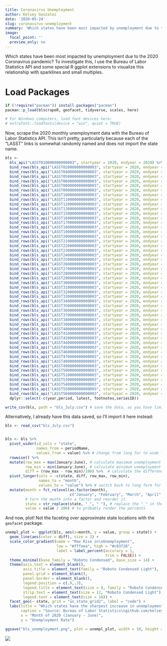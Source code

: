 ```yaml
---
title: Coronavirus Unemployment
author: Kelsey Gonzalez
date: '2020-05-24'
slug: coronavirus-unemployment
summary: 'Which states have been most impacted by unemployment due to the 2020 Coronavirus pandemic?'
image:
  focal_point: ''
  preview_only: no
---
```


Which states have been most impacted by unemployment due to the 2020 Coronavirus pandemic? To investigate this, I use the Bureau of Labor Statistics API and some special R ggplot extensions to visualize this relationship with sparklines and small multiples. 

# Load Packages
```r

if (!require("pacman")) install.packages("pacman")
pacman::p_load(blscrapeR, geofacet, tidyverse, scales, here)

# For Windows computers, load font devices here: 
# extrafont::loadfonts(device = "win", quiet = TRUE)
```

Now, scrape the 2020 monthly unemployment data with the Bureau of Labor Statistics API. This isn't pretty, particularly because each of the "LASST" links is somewhat randomly named and does not import the state name.  
```r
bls <- 
  bls_api("LASST010000000000003", startyear = 2020, endyear = 2020) %>% mutate(state = "Alabama") %>%
  bind_rows(bls_api("LASST020000000000003", startyear = 2020, endyear = 2020) %>% mutate(state = "Alaska")) %>%
  bind_rows(bls_api("LASST040000000000003", startyear = 2020, endyear = 2020) %>% mutate(state = "Arizona")) %>%
  bind_rows(bls_api("LASST050000000000003", startyear = 2020, endyear = 2020) %>% mutate(state = "Arkansas")) %>%
  bind_rows(bls_api("LASST060000000000003", startyear = 2020, endyear = 2020) %>% mutate(state = "California")) %>%
  bind_rows(bls_api("LASST080000000000003", startyear = 2020, endyear = 2020) %>% mutate(state = "Colorado")) %>%
  bind_rows(bls_api("LASST090000000000003", startyear = 2020, endyear = 2020) %>% mutate(state = "Connecticut")) %>%
  bind_rows(bls_api("LASST100000000000003", startyear = 2020, endyear = 2020) %>% mutate(state = "Delaware")) %>%
  bind_rows(bls_api("LASST110000000000003", startyear = 2020, endyear = 2020) %>% mutate(state = "District of Columbia")) %>%
  bind_rows(bls_api("LASST120000000000003", startyear = 2020, endyear = 2020) %>% mutate(state = "Florida")) %>%
  bind_rows(bls_api("LASST130000000000003", startyear = 2020, endyear = 2020) %>% mutate(state = "Georgia")) %>%
  bind_rows(bls_api("LASST150000000000003", startyear = 2020, endyear = 2020) %>% mutate(state = "Hawaii")) %>%
  bind_rows(bls_api("LASST160000000000003", startyear = 2020, endyear = 2020) %>% mutate(state = "Idaho")) %>%
  bind_rows(bls_api("LASST170000000000003", startyear = 2020, endyear = 2020) %>% mutate(state = "Illinois")) %>%
  bind_rows(bls_api("LASST180000000000003", startyear = 2020, endyear = 2020) %>% mutate(state = "Indiana")) %>%
  bind_rows(bls_api("LASST190000000000003", startyear = 2020, endyear = 2020) %>% mutate(state = "Iowa")) %>%
  bind_rows(bls_api("LASST200000000000003", startyear = 2020, endyear = 2020) %>% mutate(state = "Kansas")) %>%
  bind_rows(bls_api("LASST210000000000003", startyear = 2020, endyear = 2020) %>% mutate(state = "Kentucky")) %>%
  bind_rows(bls_api("LASST220000000000003", startyear = 2020, endyear = 2020) %>% mutate(state = "Louisiana")) %>%
  bind_rows(bls_api("LASST230000000000003", startyear = 2020, endyear = 2020) %>% mutate(state = "Maine")) %>%
  bind_rows(bls_api("LASST240000000000003", startyear = 2020, endyear = 2020) %>% mutate(state = "Maryland")) %>%
  bind_rows(bls_api("LASST250000000000003", startyear = 2020, endyear = 2020) %>% mutate(state = "Massachusetts")) %>%
  bind_rows(bls_api("LASST260000000000003", startyear = 2020, endyear = 2020) %>% mutate(state = "Michigan")) %>%
  bind_rows(bls_api("LASST270000000000003", startyear = 2020, endyear = 2020) %>% mutate(state = "Minnesota")) %>%
  bind_rows(bls_api("LASST280000000000003", startyear = 2020, endyear = 2020) %>% mutate(state = "Mississippi")) %>%
  bind_rows(bls_api("LASST290000000000003", startyear = 2020, endyear = 2020) %>% mutate(state = "Missouri")) %>%
  bind_rows(bls_api("LASST300000000000003", startyear = 2020, endyear = 2020) %>% mutate(state = "Montana")) %>%
  bind_rows(bls_api("LASST310000000000003", startyear = 2020, endyear = 2020) %>% mutate(state = "Nebraska")) %>%
  bind_rows(bls_api("LASST320000000000003", startyear = 2020, endyear = 2020) %>% mutate(state = "Nevada")) %>%
  bind_rows(bls_api("LASST330000000000003", startyear = 2020, endyear = 2020) %>% mutate(state = "New_Hampshire")) %>%
  bind_rows(bls_api("LASST340000000000003", startyear = 2020, endyear = 2020) %>% mutate(state = "New_Jersey")) %>%
  bind_rows(bls_api("LASST350000000000003", startyear = 2020, endyear = 2020) %>% mutate(state = "New_Mexico")) %>%
  bind_rows(bls_api("LASST360000000000003", startyear = 2020, endyear = 2020) %>% mutate(state = "New_York")) %>%
  bind_rows(bls_api("LASST370000000000003", startyear = 2020, endyear = 2020) %>% mutate(state = "North_Carolina")) %>%
  bind_rows(bls_api("LASST380000000000003", startyear = 2020, endyear = 2020) %>% mutate(state = "North_Dakota")) %>%
  bind_rows(bls_api("LASST390000000000003", startyear = 2020, endyear = 2020) %>% mutate(state = "Ohio")) %>%
  bind_rows(bls_api("LASST400000000000003", startyear = 2020, endyear = 2020) %>% mutate(state = "Oklahoma")) %>%
  bind_rows(bls_api("LASST410000000000003", startyear = 2020, endyear = 2020) %>% mutate(state = "Oregon")) %>%
  bind_rows(bls_api("LASST420000000000003", startyear = 2020, endyear = 2020) %>% mutate(state = "Pennsylvania")) %>%
  bind_rows(bls_api("LASST440000000000003", startyear = 2020, endyear = 2020) %>% mutate(state = "Rhode_Island")) %>%
  bind_rows(bls_api("LASST450000000000003", startyear = 2020, endyear = 2020) %>% mutate(state = "South_Carolina")) %>%
  bind_rows(bls_api("LASST460000000000003", startyear = 2020, endyear = 2020) %>% mutate(state = "South_Dakota")) %>%
  bind_rows(bls_api("LASST470000000000003", startyear = 2020, endyear = 2020) %>% mutate(state = "Tennessee")) %>%
  bind_rows(bls_api("LASST480000000000003", startyear = 2020, endyear = 2020) %>% mutate(state = "Texas")) %>%
  bind_rows(bls_api("LASST490000000000003", startyear = 2020, endyear = 2020) %>% mutate(state = "Utah")) %>%
  bind_rows(bls_api("LASST500000000000003", startyear = 2020, endyear = 2020) %>% mutate(state = "Vermont")) %>%
  bind_rows(bls_api("LASST510000000000003", startyear = 2020, endyear = 2020) %>% mutate(state = "Virginia")) %>%
  bind_rows(bls_api("LASST530000000000003", startyear = 2020, endyear = 2020) %>% mutate(state = "Washington")) %>%
  bind_rows(bls_api("LASST540000000000003", startyear = 2020, endyear = 2020) %>% mutate(state = "West_Virginia")) %>%
  bind_rows(bls_api("LASST550000000000003", startyear = 2020, endyear = 2020) %>% mutate(state = "Wisconsin")) %>%
  bind_rows(bls_api("LASST560000000000003", startyear = 2020, endyear = 2020) %>% mutate(state = "Wyoming")) %>%
  dplyr::select(-c(year,period, latest, footnotes,seriesID))

write_csv(bls, path = "bls_July.csv") # save the data, as you have limited daily queries! 

```

Alternatively, I already have this data saved, so I'll import it here instead:
```r

bls <- read_csv("bls_July.csv") 


bls <- bls %>% 
  pivot_wider(id_cols = "state", 
              names_from = periodName, 
              values_from = value) %>% # change from long for to wide form
  rowwise() %>% 
  mutate(row_max = max(January:June), # calculate maximum unemployment by state
         row_min = min(January:June), # calculate minimum unemployment by state
         diff = (row_max - row_min)/100) %>%  # calculate the difference between max and min for color plotting 
  pivot_longer(cols = -c(state, diff, row_max, row_min), 
               names_to = "month", 
               values_to = "value") %>% # switch back to long form for plotting 
  mutate(month = fct_relevel(as.factor(month), 
                             c("January", "February", "March", "April", "May", "June")), 
         # turn the month into a factor and reorder it 
         state = str_replace(state, "_", " "), # replace the "_" in the state names with spaces
         value = value / 100) # to probably render the percents
```

And now, plot! Not the faceting over approximate state locations with the `geofacet` package. 
```r
unempl_plot <- ggplot(bls, aes(x=month, y = value, group = state)) +
  geom_line(aes(color = diff), size = 2) +
  scale_color_gradient(name = "Max Rise in\nUnemployment",
                       low = "#fffeea", high = "#c03728", 
                       label = label_percent(accuracy = 1,
                                             trim = FALSE)) +
  theme_minimal(base_family = "Roboto Condensed", base_size = 14) +
  theme(axis.text = element_blank(),
        axis.title = element_text(family = "Roboto Condensed Light"),
        panel.grid = element_blank(),
        panel.border = element_blank(),
        legend.position = c(.9,.3),
        legend.title = element_text(size = 8, family = "Roboto Condensed Light"),
        strip.text = element_text(size = 12, "Roboto Condensed Light"),
        legend.text = element_text(size = 10)) +
  facet_geo(~ state, grid = "us_state_grid2", label = "code") +
  labs(title = "Which states have the sharpest increase in unemployment due to COVID-19?",
       caption = "Source: Bureau of Labor Statistics\ngithub.com/kelseygonzalez",
       x = "Month of 2020 (January - June)",
       y = "Unemployment Rate") 

ggsave("bls_unemployment.png", plot = unempl_plot, width = 10, height = 6)
```

![]("bls_unemployment.png")
